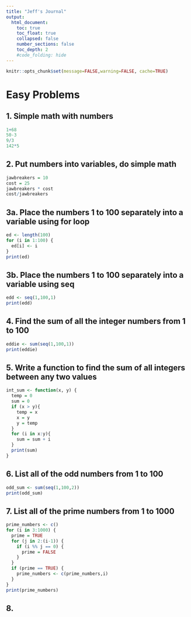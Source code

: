 ```yaml
---
title: "Jeff's Journal"
output:
  html_document:
    toc: true
    toc_float: true
    collapsed: false
    number_sections: false
    toc_depth: 2
    #code_folding: hide
---
```


```r
knitr::opts_chunk$set(message=FALSE,warning=FALSE, cache=TRUE)
```

# Easy Problems

## 1. Simple math with numbers
```r
1+68
50-3
9/3
142*5
```

## 2. Put numbers into variables, do simple math
```r
jawbreakers = 10
cost = 25
jawbreakers * cost
cost/jawbreakers
```

## 3a. Place the numbers 1 to 100 separately into a variable using for loop
```r
ed <- length(100)
for (i in 1:100) {
  ed[i] <- i
}
print(ed)
```

## 3b. Place the numbers 1 to 100 separately into a variable using seq
```r
edd <- seq(1,100,1)
print(edd)
```

## 4. Find the sum of all the integer numbers from 1 to 100
```r
eddie <- sum(seq(1,100,1))
print(eddie)
```

## 5. Write a function to find the sum of all integers between any two values
```r
int_sum <- function(x, y) {
  temp = 0
  sum = 0
  if (x > y){
    temp = x
    x = y
    y = temp
  }
  for (i in x:y){
    sum = sum + i
  }
  print(sum)
}
```

## 6. List all of the odd numbers from 1 to 100
```r
odd_sum <- sum(seq(1,100,2))
print(odd_sum)
```

## 7. List all of the prime numbers from 1 to 1000
```r
prime_numbers <- c()
for (i in 3:1000) {
  prime = TRUE
  for (j in 2:(i-1)) {
    if (i %% j == 0) {
      prime = FALSE
    }
  }
  if (prime == TRUE) {
    prime_numbers <- c(prime_numbers,i)
  }
}
print(prime_numbers)
```


## 8. 